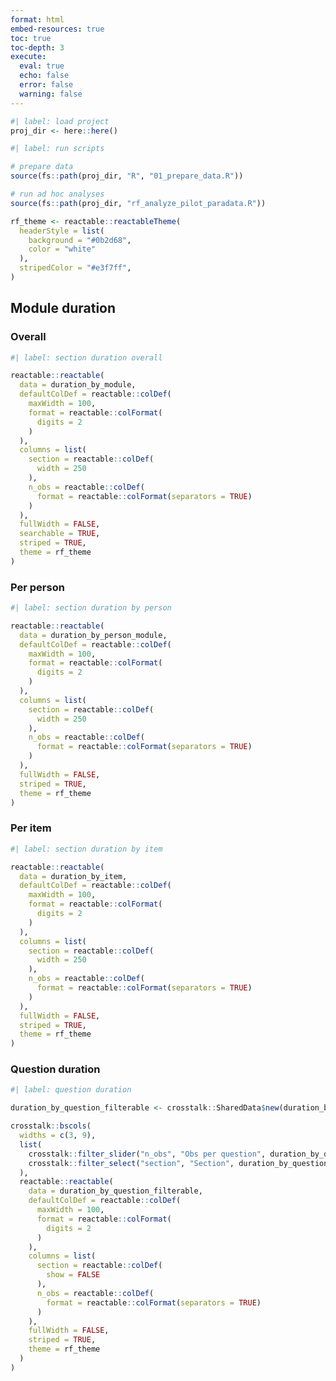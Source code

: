 ```yaml
---
format: html
embed-resources: true
toc: true
toc-depth: 3
execute: 
  eval: true
  echo: false
  error: false
  warning: false
---
```


```r
#| label: load project
proj_dir <- here::here()
```

```r
#| label: run scripts

# prepare data
source(fs::path(proj_dir, "R", "01_prepare_data.R"))

# run ad hoc analyses
source(fs::path(proj_dir, "rf_analyze_pilot_paradata.R"))
```

```r
rf_theme <- reactable::reactableTheme(
  headerStyle = list(
    background = "#0b2d68",
    color = "white"
  ),
  stripedColor = "#e3f7ff",
)
```

## Module duration

### Overall

```r
#| label: section duration overall

reactable::reactable(
  data = duration_by_module,
  defaultColDef = reactable::colDef(
    maxWidth = 100,
    format = reactable::colFormat(
      digits = 2
    )
  ),
  columns = list(
    section = reactable::colDef(
      width = 250
    ),
    n_obs = reactable::colDef(
      format = reactable::colFormat(separators = TRUE)
    )
  ),
  fullWidth = FALSE,
  searchable = TRUE,
  striped = TRUE,
  theme = rf_theme
)

```

### Per person

```r
#| label: section duration by person

reactable::reactable(
  data = duration_by_person_module,
  defaultColDef = reactable::colDef(
    maxWidth = 100,
    format = reactable::colFormat(
      digits = 2
    )
  ),
  columns = list(
    section = reactable::colDef(
      width = 250
    ),
    n_obs = reactable::colDef(
      format = reactable::colFormat(separators = TRUE)
    )
  ),
  fullWidth = FALSE,
  striped = TRUE,
  theme = rf_theme
)
```

### Per item

```r
#| label: section duration by item

reactable::reactable(
  data = duration_by_item,
  defaultColDef = reactable::colDef(
    maxWidth = 100,
    format = reactable::colFormat(
      digits = 2
    )
  ),
  columns = list(
    section = reactable::colDef(
      width = 250
    ),
    n_obs = reactable::colDef(
      format = reactable::colFormat(separators = TRUE)
    )
  ),
  fullWidth = FALSE,
  striped = TRUE,
  theme = rf_theme
)

```

### Question duration

```r
#| label: question duration

duration_by_question_filterable <- crosstalk::SharedData$new(duration_by_question)

crosstalk::bscols(
  widths = c(3, 9),
  list(
    crosstalk::filter_slider("n_obs", "Obs per question", duration_by_question_filterable, ~ n_obs, step = 1),
    crosstalk::filter_select("section", "Section", duration_by_question_filterable, ~ section, multiple = TRUE)
  ),
  reactable::reactable(
    data = duration_by_question_filterable,
    defaultColDef = reactable::colDef(
      maxWidth = 100,
      format = reactable::colFormat(
        digits = 2
      )
    ),
    columns = list(
      section = reactable::colDef(
        show = FALSE
      ),
      n_obs = reactable::colDef(
        format = reactable::colFormat(separators = TRUE)
      )
    ),
    fullWidth = FALSE,
    striped = TRUE,
    theme = rf_theme
  )
)

```

